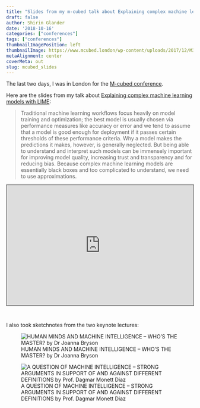 ```yaml
---
title: "Slides from my m-cubed talk about Explaining complex machine learning models with LIME"
draft: false
author: Shirin Glander
date: '2018-10-16'
categories: ["conferences"]
tags: ["conferences"]
thumbnailImagePosition: left
thumbnailImage: https://www.mcubed.london/wp-content/uploads/2017/12/M3_Image_v1_b-1024x626.jpg
metaAlignment: center
coverMeta: out
slug: mcubed_slides
---
```


The last two days, I was in London for the [M-cubed conference](https://www.mcubed.london/). 

Here are the slides from my talk about [Explaining complex machine learning models with LIME](https://www.mcubed.london/sessions/explaining-complex-machine-learning-models-lime/):

> Traditional machine learning workflows focus heavily on model training and optimization; the best model is usually chosen via performance measures like accuracy or error and we tend to assume that a model is good enough for deployment if it passes certain thresholds of these performance criteria. Why a model makes the predictions it makes, however, is generally neglected. But being able to understand and interpret such models can be immensely important for improving model quality, increasing trust and transparency and for reducing bias. Because complex machine learning models are essentially black boxes and too complicated to understand, we need to use approximations.

<div style="position:relative;width:100%;height:0;padding-bottom:calc(56.25% + 40px);"><iframe allowfullscreen style="position:absolute; width: 100%; height: 100%;border: solid 1px #333;" src="https://www.beautiful.ai/player/-LMb2EcqL2my0oK1uOBw/m3-conference?utm_source=beautiful_player&utm_medium=embed&utm_campaign=-LMb2EcqL2my0oK1uOBw"></iframe></div>

<br>

I also took sketchnotes from the two keynote lectures:

![HUMAN MINDS AND MACHINE INTELLIGENCE – WHO’S THE MASTER? by Dr Joanna Bryson](https://shiring.github.io/netlify_images/mcubed_keynote_1.JPG)

![A QUESTION OF MACHINE INTELLIGENCE – STRONG ARGUMENTS IN SUPPORT OF AND AGAINST DIFFERENT DEFINITIONS by Prof. Dagmar Monett Diaz](https://shiring.github.io/netlify_images/mcubed_keynote_2.JPG)
